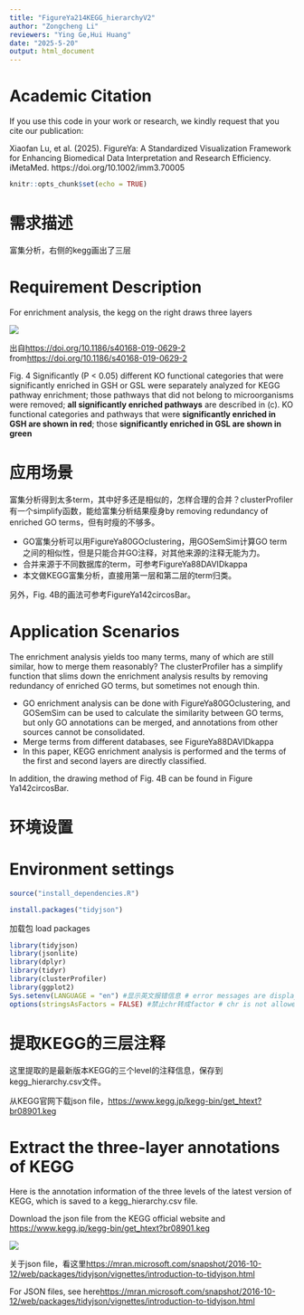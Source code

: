 ```yaml
---
title: "FigureYa214KEGG_hierarchyV2"
author: "Zongcheng Li"
reviewers: "Ying Ge,Hui Huang"
date: "2025-5-20"
output: html_document
---
```

# Academic Citation
If you use this code in your work or research, we kindly request that you cite our publication:

Xiaofan Lu, et al. (2025). FigureYa: A Standardized Visualization Framework for Enhancing Biomedical Data Interpretation and Research Efficiency. iMetaMed. https://doi.org/10.1002/imm3.70005


```r
knitr::opts_chunk$set(echo = TRUE)
```

# 需求描述

富集分析，右侧的kegg画出了三层

# Requirement Description

For enrichment analysis, the kegg on the right draws three layers

![](example.png)

出自<https://doi.org/10.1186/s40168-019-0629-2>
from<https://doi.org/10.1186/s40168-019-0629-2>

Fig. 4 Significantly (P < 0.05) different
KO functional categories that were significantly enriched in GSH or GSL were separately analyzed for KEGG pathway enrichment; those pathways that did not belong to microorganisms were removed; **all significantly enriched pathways** are described in (c).
KO functional categories and pathways that were **significantly enriched in GSH are shown in red**; those **significantly enriched in GSL are shown in green**

# 应用场景

富集分析得到太多term，其中好多还是相似的，怎样合理的合并？clusterProfiler有一个simplify函数，能给富集分析结果瘦身by removing redundancy of enriched GO terms，但有时瘦的不够多。

- GO富集分析可以用FigureYa80GOclustering，用GOSemSim计算GO term之间的相似性，但是只能合并GO注释，对其他来源的注释无能为力。
- 合并来源于不同数据库的term，可参考FigureYa88DAVIDkappa
- 本文做KEGG富集分析，直接用第一层和第二层的term归类。

另外，Fig. 4B的画法可参考FigureYa142circosBar。

# Application Scenarios

The enrichment analysis yields too many terms, many of which are still similar, how to merge them reasonably? The clusterProfiler has a simplify function that slims down the enrichment analysis results by removing redundancy of enriched GO terms, but sometimes not enough thin.

- GO enrichment analysis can be done with FigureYa80GOclustering, and GOSemSim can be used to calculate the similarity between GO terms, but only GO annotations can be merged, and annotations from other sources cannot be consolidated.
- Merge terms from different databases, see FigureYa88DAVIDkappa
- In this paper, KEGG enrichment analysis is performed and the terms of the first and second layers are directly classified.

In addition, the drawing method of Fig. 4B can be found in Figure Ya142circosBar.

# 环境设置


# Environment settings


```r
source("install_dependencies.R")
```

```r

install.packages("tidyjson")
```

加载包
load packages

```r
library(tidyjson)
library(jsonlite)
library(dplyr)
library(tidyr)
library(clusterProfiler)
library(ggplot2)
Sys.setenv(LANGUAGE = "en") #显示英文报错信息 # error messages are displayed in English
options(stringsAsFactors = FALSE) #禁止chr转成factor # chr is not allowed to be converted to factor
```

# 提取KEGG的三层注释

这里提取的是最新版本KEGG的三个level的注释信息，保存到kegg_hierarchy.csv文件。

从KEGG官网下载json file，<https://www.kegg.jp/kegg-bin/get_htext?br08901.keg>

# Extract the three-layer annotations of KEGG

Here is the annotation information of the three levels of the latest version of KEGG, which is saved to a kegg_hierarchy.csv file.

Download the json file from the KEGG official website and <https://www.kegg.jp/kegg-bin/get_htext?br08901.keg>

![](download.png)

关于json file，看这里<https://mran.microsoft.com/snapshot/2016-10-12/web/packages/tidyjson/vignettes/introduction-to-tidyjson.html>

For JSON files, see here<https://mran.microsoft.com/snapshot/2016-10-12/web/packages/tidyjson/vignettes/introduction-to-tidyjson.html>
